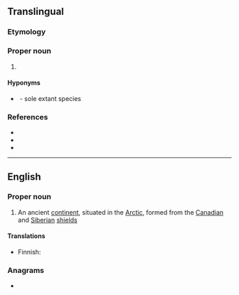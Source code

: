 {{also|arctica}}
==Translingual==

===Etymology===
{{rfe|mul}}

===Proper noun===
{{taxoninfl|i=1|g=f}}

# {{taxon|genus|family|{{taxlink|Arcticidae|family|ver=220907}}|several bivalve [[mollusk]]s, including [[quahog]]s}}

====Hyponyms====
* {{sense|genus}} {{taxlink|Arctica islandica|species}}&nbsp;- sole extant species

===References===
* {{pedia|Arctica (bivalve)|''Arctica'' (bivalve)}}
* {{specieslite|i=1}}
* {{comcatlite|i=1}}

----

==English==

===Proper noun===
{{wikipedia}}
{{en-proper noun}}

# An ancient [[continent]], situated in the [[Arctic]], formed from the [[Canadian]] and [[Siberian]] [[shield]]s

====Translations====
{{trans-top|An ancient continent}}
* Finnish: {{t|fi|Arctica}}
{{trans-mid}}
{{trans-bottom}}

===Anagrams===
* {{anagrams|en|a=aaccirt|Ritacca|acratic}}
